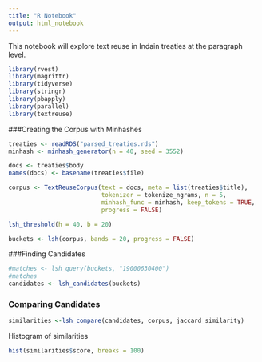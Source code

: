 ```yaml
---
title: "R Notebook"
output: html_notebook
---
```


This notebook will explore text reuse in Indain treaties at the paragraph level. 
```r
library(rvest)
library(magrittr)
library(tidyverse)
library(stringr)
library(pbapply)
library(parallel)
library(textreuse)

```


###Creating the Corpus with Minhashes

```r
treaties <- readRDS("parsed_treaties.rds")
minhash <- minhash_generator(n = 40, seed = 3552)

docs <- treaties$body
names(docs) <- basename(treaties$file)

corpus <- TextReuseCorpus(text = docs, meta = list(treaties$title), 
                          tokenizer = tokenize_ngrams, n = 5,
                          minhash_func = minhash, keep_tokens = TRUE,
                          progress = FALSE)

```



```r

lsh_threshold(h = 40, b = 20)

buckets <- lsh(corpus, bands = 20, progress = FALSE)
```

###Finding Candidates
```r
#matches <- lsh_query(buckets, "19000630400")
#matches
candidates <- lsh_candidates(buckets)
```

### Comparing Candidates
```r

similarities <-lsh_compare(candidates, corpus, jaccard_similarity)
```

Histogram of similarities
```r
hist(similarities$score, breaks = 100) 
```


